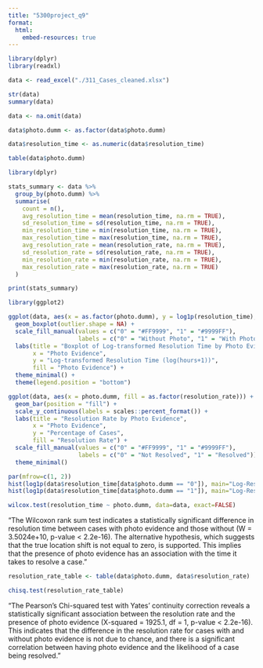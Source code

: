 ```yaml
---
title: "5300project_q9"
format:
  html:
    embed-resources: true
---
```


```r
library(dplyr)
library(readxl)

data <- read_excel("./311_Cases_cleaned.xlsx")

```

```r
str(data)
summary(data)

data <- na.omit(data)

data$photo.dumm <- as.factor(data$photo.dumm)

data$resolution_time <- as.numeric(data$resolution_time)

```

```r
table(data$photo.dumm)
```

```r
library(dplyr)

stats_summary <- data %>%
  group_by(photo.dumm) %>%
  summarise(
    count = n(),
    avg_resolution_time = mean(resolution_time, na.rm = TRUE),
    sd_resolution_time = sd(resolution_time, na.rm = TRUE),
    min_resolution_time = min(resolution_time, na.rm = TRUE),
    max_resolution_time = max(resolution_time, na.rm = TRUE),
    avg_resolution_rate = mean(resolution_rate, na.rm = TRUE),
    sd_resolution_rate = sd(resolution_rate, na.rm = TRUE),
    min_resolution_rate = min(resolution_rate, na.rm = TRUE),
    max_resolution_rate = max(resolution_rate, na.rm = TRUE)
  )

print(stats_summary)

```

```r
library(ggplot2)

ggplot(data, aes(x = as.factor(photo.dumm), y = log1p(resolution_time), fill = as.factor(photo.dumm))) +
  geom_boxplot(outlier.shape = NA) +  
  scale_fill_manual(values = c("0" = "#FF9999", "1" = "#9999FF"), 
                    labels = c("0" = "Without Photo", "1" = "With Photo")) +
  labs(title = "Boxplot of Log-transformed Resolution Time by Photo Evidence",
       x = "Photo Evidence",
       y = "Log-transformed Resolution Time (log(hours+1))",
       fill = "Photo Evidence") +
  theme_minimal() +
  theme(legend.position = "bottom") 


```

```r
ggplot(data, aes(x = photo.dumm, fill = as.factor(resolution_rate))) +
  geom_bar(position = "fill") +
  scale_y_continuous(labels = scales::percent_format()) +
  labs(title = "Resolution Rate by Photo Evidence",
       x = "Photo Evidence",
       y = "Percentage of Cases",
       fill = "Resolution Rate") +
  scale_fill_manual(values = c("0" = "#FF9999", "1" = "#9999FF"),
                    labels = c("0" = "Not Resolved", "1" = "Resolved")) +
  theme_minimal()

```

```r
par(mfrow=c(1, 2))  
hist(log1p(data$resolution_time[data$photo.dumm == "0"]), main="Log-Resolution Time Without Photo")
hist(log1p(data$resolution_time[data$photo.dumm == "1"]), main="Log-Resolution Time With Photo")

wilcox.test(resolution_time ~ photo.dumm, data=data, exact=FALSE)


```

"The Wilcoxon rank sum test indicates a statistically significant difference in resolution time between cases with photo evidence and those without (W = 3.5024e+10, p-value \< 2.2e-16). The alternative hypothesis, which suggests that the true location shift is not equal to zero, is supported. This implies that the presence of photo evidence has an association with the time it takes to resolve a case."

```r
resolution_rate_table <- table(data$photo.dumm, data$resolution_rate)

chisq.test(resolution_rate_table)

```

"The Pearson's Chi-squared test with Yates' continuity correction reveals a statistically significant association between the resolution rate and the presence of photo evidence (X-squared = 1925.1, df = 1, p-value \< 2.2e-16). This indicates that the difference in the resolution rate for cases with and without photo evidence is not due to chance, and there is a significant correlation between having photo evidence and the likelihood of a case being resolved."
